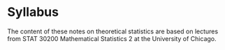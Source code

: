 # Syllabus

The content of these notes on theoretical statistics are based on lectures from STAT 30200 Mathematical Statistics 2 at the University of Chicago.